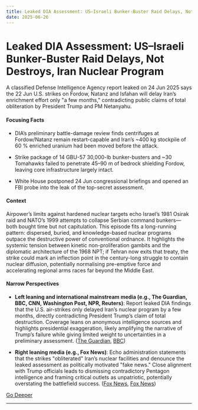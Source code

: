 ```yaml
---
title: Leaked DIA Assessment: US–Israeli Bunker-Buster Raid Delays, Not Destroys, Iran Nuclear Program
date: 2025-06-26
---
```


# Leaked DIA Assessment: US–Israeli Bunker-Buster Raid Delays, Not Destroys, Iran Nuclear Program

A classified Defense Intelligence Agency report leaked on 24 Jun 2025 says the 22 Jun U.S. strikes on Fordow, Natanz and Isfahan will delay Iran’s enrichment effort only "a few months," contradicting public claims of total obliteration by President Trump and PM Netanyahu.

#### Focusing Facts

- DIA’s preliminary battle-damage review finds centrifuges at Fordow/Natanz remain restart-capable and Iran’s ~400 kg stockpile of 60 % enriched uranium had been moved before the attack.

- Strike package of 14 GBU-57 30,000-lb bunker-busters and ~30 Tomahawks failed to penetrate 45–90 m of bedrock shielding Fordow, leaving core infrastructure largely intact.

- White House postponed 24 Jun congressional briefings and opened an FBI probe into the leak of the top-secret assessment.

#### Context

Airpower’s limits against hardened nuclear targets echo Israel’s 1981 Osirak raid and NATO’s 1999 attempts to collapse Serbian command bunkers—both bought time but not capitulation. This episode fits a long-running pattern: dispersed, buried, and knowledge-based nuclear programs outpace the destructive power of conventional ordnance. It highlights the systemic tension between kinetic non-proliferation gambits and the diplomatic architecture of the 1968 NPT; if Tehran now exits that treaty, the strike could mark an inflection point in the century-long struggle to contain nuclear diffusion, potentially normalising pre-emptive force and accelerating regional arms races far beyond the Middle East.

#### Narrow Perspectives

- **Left leaning and international mainstream media (e.g., The Guardian, BBC, CNN, Washington Post, NPR, Reuters)**: Report leaked DIA findings that the U.S. air-strikes only delayed Iran’s nuclear program by a few months, directly contradicting President Trump’s claim of total destruction. Coverage leans on anonymous intelligence sources and highlights presidential exaggeration, likely amplifying the narrative of Trump’s failure while giving limited weight to uncertainties in a preliminary assessment. ([The Guardian](https://www.theguardian.com/world/2025/jun/24/iran-strikes-nuclear-sites-report), [BBC](https://www.bbc.com/news/articles/ckglxwp5x03o))

- **Right leaning media (e.g., Fox News)**: Echo administration statements that the strikes "obliterated" Iran’s nuclear facilities and denounce the leaked assessment as politically motivated "fake news." Close alignment with Trump officials leads to dismissing contradictory Pentagon intelligence and framing critical outlets as unpatriotic, potentially overstating the battlefield success. ([Fox News](https://www.foxnews.com/politics/trump-hegseth-seethe-fake-news-media-doubting-us-strikes-obliterated-iranian-nuclear-sites-scum), [Fox News](https://www.foxnews.com/live-news/israel-iran-conflict-june-25-2025))


[Go Deeper](https://www.perplexity.ai/search?q=Leaked+DIA+Assessment%3A+US%E2%80%93Israeli+Bunker-Buster+Raid+Delays%2C+Not+Destroys%2C+Iran+Nuclear+Program)

---

<a id='iranian-majlis-votes-2221-to-bar-iaea-monitors-after-us-israeli-strikes'></a>
